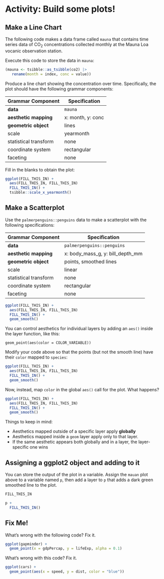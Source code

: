# Activity: Build some plots!

## Make a Line Chart

The following code makes a data frame called `mauna` that contains time series data of CO$_2$ concentrations collected monthly at the Mauna Loa vocanic observation station.

Execute this code to store the data in `mauna`:

```r
(mauna <- tsibble::as_tsibble(co2) |> 
   rename(month = index, conc = value))
```

Produce a line chart showing the concentration over time. 
Specifically, the plot should have the following grammar components:

| Grammar Component     | Specification |
|-----------------------|---------------|
| __data__              | `mauna` |
| __aesthetic mapping__ | x: month, y: conc |
| __geometric object__  | lines |
| scale                 | yearmonth |
| statistical transform | none |
| coordinate system     | rectangular |
| faceting              | none |

Fill in the blanks to obtain the plot:

```r
ggplot(FILL_THIS_IN) +
  aes(FILL_THIS_IN, FILL_THIS_IN)
  FILL_THIS_IN() + 
  tsibble::scale_x_yearmonth()
```

## Make a Scatterplot

Use the `palmerpenguins::penguins` data to make a scatterplot with the following specifications:

| Grammar Component     | Specification |
|-----------------------|---------------|
| __data__              | `palmerpenguins::penguins` |
| __aesthetic mapping__ | x: body_mass_g, y: bill_depth_mm |
| __geometric object__  | points, smoothed lines |
| scale                 | linear |
| statistical transform | none |
| coordinate system     | rectangular |
| faceting              | none |


```r
ggplot(FILL_THIS_IN) +
  aes(FILL_THIS_IN, FILL_THIS_IN)
  FILL_THIS_IN() + 
  geom_smooth()
```

You can control aesthetics for individual layers by adding an `aes()` inside the layer function, like this:

```
geom_point(aes(color = COLOR_VARIABLE))
````

Modify your code above so that the points (but not the smooth line) have their `color` mapped to `species`:

```r
ggplot(FILL_THIS_IN) +
  aes(FILL_THIS_IN, FILL_THIS_IN)
  FILL_THIS_IN() + 
  geom_smooth()
```

Now, instead, map `color` in the global `aes()` call for the plot.
What happens?

```r
ggplot(FILL_THIS_IN) +
  aes(FILL_THIS_IN, FILL_THIS_IN)
  FILL_THIS_IN() + 
  geom_smooth()
```

Things to keep in mind:

- Aesthetics mapped outside of a specific layer apply **globally**
- Aesthetics mapped inside a `geom` layer apply only to that layer.
- If the same aesthetic appears both globally and in a layer, the layer-specific one wins


## Assigning a **ggplot2** object and adding to it

You can store the output of the plot in a variable. 
Assign the `mauan` plot above to a variable named `p`, 
then add a layer to `p` that adds a dark green smoothed line to the plot.

```r
FILL_THIS_IN

p +
  FILL_THIS_IN()
```


## Fix Me!

What's wrong with the following code? Fix it.

```r
ggplot(gapminder) +
  geom_point(x = gdpPercap, y = lifeExp, alpha = 0.1)
```

What's wrong with this code? Fix it.

```r
ggplot(cars) +
  geom_point(aes(x = speed, y = dist, color = "blue"))
```

